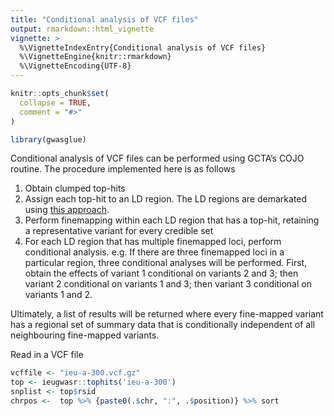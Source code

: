 ```yaml
---
title: "Conditional analysis of VCF files"
output: rmarkdown::html_vignette
vignette: >
  %\VignetteIndexEntry{Conditional analysis of VCF files}
  %\VignetteEngine{knitr::rmarkdown}
  %\VignetteEncoding{UTF-8}
---
```


```r
knitr::opts_chunk$set(
  collapse = TRUE,
  comment = "#>"
)
```

```r
library(gwasglue)
```


Conditional analysis of VCF files can be performed using GCTA's COJO routine. The procedure implemented here is as follows

1. Obtain clumped top-hits
2. Assign each top-hit to an LD region. The LD regions are demarkated using [this approach](https://www.ncbi.nlm.nih.gov/pmc/articles/PMC4731402/).
3. Perform finemapping within each LD region that has a top-hit, retaining a representative variant for every credible set
4. For each LD region that has multiple finemapped loci, perform conditional analysis. e.g. If there are three finemapped loci in a particular region, three conditional analyses will be performed. First, obtain the effects of variant 1 conditional on variants 2 and 3; then variant 2 conditional on variants 1 and 3; then variant 3 conditional on variants 1 and 2.

Ultimately, a list of results will be returned where every fine-mapped variant has a regional set of summary data that is conditionally independent of all neighbouring fine-mapped variants.


Read in a VCF file

```r
vcffile <- "ieu-a-300.vcf.gz"
top <- ieugwasr::tophits('ieu-a-300')
snplist <- top$rsid
chrpos <-  top %>% {paste0(.$chr, ":", .$position)} %>% sort
```




